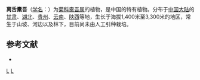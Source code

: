 {{Speciesbox 
| taxon = Ligularia veitchiana
| authority = (Hemsl.) Greenm.
}}

'''离舌橐吾'''（[[学名|学名]]：{{lang|la|''Ligularia veitchiana''}}）为[[菊科|菊科]][[橐吾属|橐吾属]]的植物，是中国的特有植物。分布于[[中国大陆|中国大陆]]的[[甘肃|甘肃]]、[[湖北|湖北]]、[[贵州|贵州]]、[[云南|云南]]、[[陕西|陕西]]等地，生长于海拔1,400米至3,300米的地区，常生于山坡、河边以及林下，目前尚未由人工引种栽培。

== 参考文献 ==
<div class="references-small">
* {{cite web| url =http://www.bioinfo.cn/db05/KmzwSpecies.php?action=view&id=3930| title =离舌橐吾| work =《中国高等植物数据库全库》| publisher =中国科学院微生物研究所| author =昆明植物研究所| accessdate =2009-02-25| deadurl =yes| archiveurl =https://web.archive.org/web/20160305082833/http://www.bioinfo.cn/db05/KmzwSpecies.php?action=view&id=3930| archivedate =2016-03-05}}
</div>
{{Taxonbar|from=Q15230852}}

[[Category:橐吾属|L]]
[[Category:中國特有植物|L]]